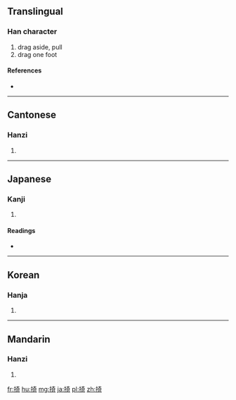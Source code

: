 ==Translingual==

===Han character===
{{Han char|rn=64|rad=手|as=08|sn=11|four=5402<sub>1</sub>|canj=手大一口 (QKMR)}}

# drag aside, pull
# drag one foot

====References====
* {{Han ref|kx=0437.080|dkj=12250|hdz=31893.040|uh=638E|ud=25486|bh=D571|bd=54641}}

----

==Cantonese==

===Hanzi===
{{yue-hanzi|jyut=|y=gei2}}

# {{defn|lang=yue|sort=手08}}

----

==Japanese==

===Kanji===
{{ja-kanji|grade=|rs=手08}}

# {{defn|lang=ja|sort=手08}}

====Readings====
* {{ja-readings|on=[[き]] (ki), [[か]] (ka), [[い]] (i)|kun=[[ひく]] (hiku)}}

----

==Korean==

===Hanja===
{{ko-hanja|hangeul=기|eumhun=|rv=gi|mr=ki|y=ki}}

# {{defn|lang=ko|sort=手08}}

----

==Mandarin==

===Hanzi===
{{cmn-hanzi|pin=[[bèi]] ([[bei4]]), [[jǐ]] ([[ji3]]), [[pǎi]] ([[pai3]])|wg=pei<sup>4</sup>, chi<sup>3</sup>, p'ai<sup>3</sup>}}

# {{defn|lang=cmn|sort=手08}}

[[fr:掎]]
[[hu:掎]]
[[mg:掎]]
[[ja:掎]]
[[pl:掎]]
[[zh:掎]]